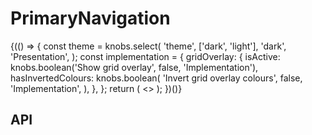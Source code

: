 
<Meta title="Components/PrimaryNavigation" component={PrimaryNavigation} />

# PrimaryNavigation

<Canvas>
  <Story name="Base component">
    {(() => {
      const theme = knobs.select(
        'theme',
        ['dark', 'light'],
        'dark',
        'Presentation',
      );
      const implementation = {
        gridOverlay: {
          isActive: knobs.boolean('Show grid overlay', false, 'Implementation'),
          hasInvertedColours: knobs.boolean(
            'Invert grid overlay colours',
            false,
            'Implementation',
          ),
        },
      };
      return (
        <>
          <PrimaryNavigation theme={theme} />
          <StorybookGridOverlay {...implementation.gridOverlay} />
        </>
      );
    })()}
  </Story>
</Canvas>

## API

<ArgsTable of={PrimaryNavigation} />
